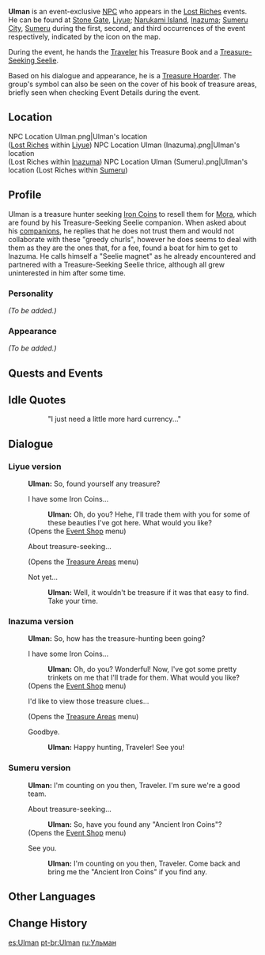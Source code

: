 {{Meta
<!-- REMOVE THIS TEMPLATE AFTER ADDING MISSING INFO -->
|missing_NPC_profile  = yes
}}
{{Character Infobox
|type             = Event NPC
|image            = NPC Ulman.png
|region           = Liyue
|location         = Liyue
|location2        = Inazuma
|location3        = Sumeru
|title            = Former Friend of Seelie
|affiliation      = Treasure Hoarders
}}
'''Ulman''' is an event-exclusive [[NPC]] who appears in the [[Lost Riches]] events. He can be found at [[Stone Gate]], [[Liyue]]; [[Narukami Island]], [[Inazuma]]; [[Sumeru City]], [[Sumeru]] during the first, second, and third occurrences of the event respectively, indicated by the {{DIcon|Lost Riches}} icon on the map.

During the event, he hands the [[Traveler]] his Treasure Book and a [[Treasure-Seeking Seelie]].

Based on his dialogue and appearance, he is a [[Treasure Hoarder]]. The group's symbol can also be seen on the cover of his book of treasure areas, briefly seen when checking Event Details during the event.

==Location==
<gallery>
NPC Location Ulman.png|Ulman's location<br />([[Lost Riches]] within [[Liyue]])
NPC Location Ulman (Inazuma).png|Ulman's location<br />(Lost Riches within [[Inazuma]])
NPC Location Ulman (Sumeru).png|Ulman's location (Lost Riches within [[Sumeru]])
</gallery>

==Profile==
<!-- detailed story/lore information goes here -->
Ulman is a treasure hunter seeking [[Iron Coin]]s to resell them for [[Mora]], which are found by his Treasure-Seeking Seelie companion. When asked about his [[Treasure Hoarders|companions]], he replies that he does not trust them and would not collaborate with these "greedy churls", however he does seems to deal with them as they are the ones that, for a fee, found a boat for him to get to Inazuma. He calls himself a "Seelie magnet" as he already encountered and partnered with a Treasure-Seeking Seelie thrice, although all grew uninterested in him after some time.

===Personality===
''(To be added.)''

===Appearance===
''(To be added.)''

==Quests and Events==
{{Quests and Events}}

==Idle Quotes==
{{Dialogue start}}
:: {{A|VO Ulman 01.ogg}} "I just need a little more hard currency..."
{{Dialogue end}}

==Dialogue==
===Liyue version===
{{Dialogue start}}
:'''Ulman:''' So, found yourself any treasure?
:{{DIcon|Shop}} I have some Iron Coins...
::'''Ulman:''' Oh, do you? Hehe, I'll trade them with you for some of these beauties I've got here. What would you like?
:;(Opens the [[Lost Riches#Event Shop|Event Shop]] menu)
:{{DIcon|Lost Riches}} About treasure-seeking...
:;(Opens the [[Lost Riches#Treasure Areas|Treasure Areas]] menu)
:{{DIcon}} Not yet...
::'''Ulman:''' Well, it wouldn't be treasure if it was that easy to find. Take your time.
{{dialogue end}}
===Inazuma version===
{{Dialogue start}}
:'''Ulman:''' So, how has the treasure-hunting been going?
:{{DIcon|Shop}} I have some Iron Coins...
::'''Ulman:''' Oh, do you? Wonderful! Now, I've got some pretty trinkets on me that I'll trade for them. What would you like?
:;(Opens the [[Lost Riches#Event Shop|Event Shop]] menu)
:{{DIcon|Lost Riches}} I'd like to view those treasure clues...
:;(Opens the [[Lost Riches#Treasure Areas|Treasure Areas]] menu)
:{{DIcon}} Goodbye.
::'''Ulman:''' Happy hunting, Traveler! See you!
{{Dialogue end}}
===Sumeru version===
{{Dialogue start}}
:'''Ulman:''' I'm counting on you then, Traveler. I'm sure we're a good team.
:{{DIcon|Shop}} About treasure-seeking...
::'''Ulman:''' So, have you found any "Ancient Iron Coins"?
:;(Opens the [[Lost Riches#Event Shop|Event Shop]] menu)
:{{DIcon}} See you.
::'''Ulman:''' I'm counting on you then, Traveler. Come back and bring me the "Ancient Iron Coins" if you find any.
{{Dialogue end}}

==Other Languages==
{{Other Languages
|default_hidden = 1
|en      = Ulman
|zhs     = 乌尔曼
|zhs_rm  = Wū'ěrmàn
|zht     = 烏爾曼
|zht_rm  = Wū'ěrmàn
|ja      = ウルマン
|ja_rm   = Uruman
|ko      = 울만
|ko_rm   = Ulman
|es      = Ulman
|fr      = Ulman
|ru      = Ульман
|th      = Ulman
|vi      = Ulman
|de      = Ulman
|id      = Ulman
|pt      = Ulman
|tr      = Ulman
|it      = Ulman
}}

==Change History==
{{Change History|1.2}}

[[es:Ulman]]
[[pt-br:Ulman]]
[[ru:Ульман]]